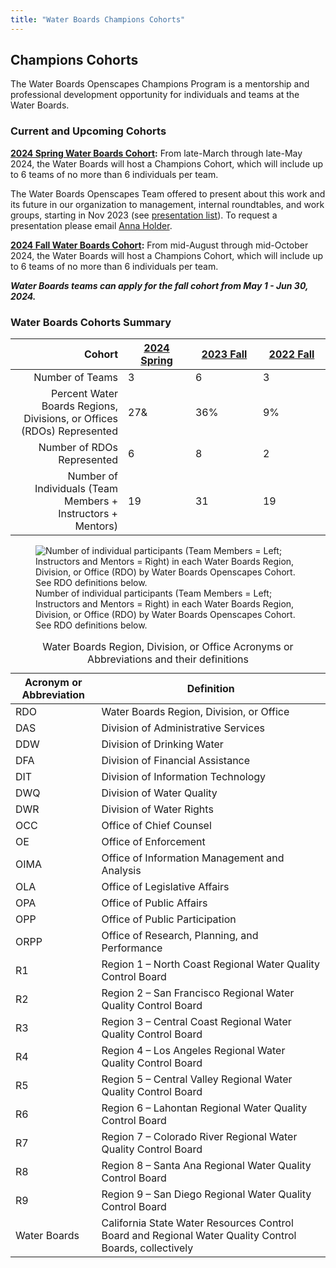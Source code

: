 ```yaml
---
title: "Water Boards Champions Cohorts"
---
```


## Champions Cohorts

The Water Boards Openscapes Champions Program is a mentorship and professional development opportunity for individuals and teams at the Water Boards.

### Current and Upcoming Cohorts

[**2024 Spring Water Boards Cohort**](https://cawaterboarddatacenter.github.io/swrcb-openscapes/cohorts/swrcb_2024S.html)**:** From late-March through late-May 2024, the Water Boards will host a Champions Cohort, which will include up to 6 teams of no more than 6 individuals per team.

The Water Boards Openscapes Team offered to present about this work and its future in our organization to management, internal roundtables, and work groups, starting in Nov 2023 (see [presentation list](https://github.com/CAWaterBoardDataCenter/swrcb-openscapes/issues/15)). To request a presentation please email [Anna Holder](mailto:anna.holder@waterboards.ca.gov).

[**2024 Fall Water Boards Cohort**](https://cawaterboarddatacenter.github.io/swrcb-openscapes/cohorts/swrcb_2024F.html)**:** From mid-August through mid-October 2024, the Water Boards will host a Champions Cohort, which will include up to 6 teams of no more than 6 individuals per team.

***Water Boards teams can apply for the fall cohort from May 1 - Jun 30, 2024.***

### Water Boards Cohorts Summary

|                                                                 Cohort | [2024 Spring](https://cawaterboarddatacenter.github.io/swrcb-openscapes/cohorts/swrcb_2024S.html) | [2023 Fall](https://cawaterboarddatacenter.github.io/swrcb-openscapes/cohorts/swrcb_2023.html) | [2022 Fall](https://cawaterboarddatacenter.github.io/swrcb-openscapes/cohorts/swrcb_2022.html) |
|-------------------------:|----------------|----------------|----------------|
|                                                        Number of Teams | 3                                                                                                 | 6                                                                                              | 3                                                                                              |
| Percent Water Boards Regions, Divisions, or Offices (RDOs) Represented | 27&                                                                                               | 36%                                                                                            | 9%                                                                                             |
|                                             Number of RDOs Represented | 6                                                                                                 | 8                                                                                              | 2                                                                                              |
|           Number of Individuals (Team Members + Instructors + Mentors) | 19                                                                                                | 31                                                                                             | 19                                                                                             |

![Number of individual participants (Team Members = Left; Instructors and Mentors = Right) in each Water Boards Region, Division, or Office (RDO) by Water Boards Openscapes Cohort. See RDO definitions below.](images/annual-rdo.png)

| Acronym or Abbreviation | Definition                                                                                             |
|--------------------|----------------------------------------------------|
| RDO                     | Water Boards Region, Division, or Office                                                               |
| DAS                     | Division of Administrative Services                                                                    |
| DDW                     | Division of Drinking Water                                                                             |
| DFA                     | Division of Financial Assistance                                                                       |
| DIT                     | Division of Information Technology                                                                     |
| DWQ                     | Division of Water Quality                                                                              |
| DWR                     | Division of Water Rights                                                                               |
| OCC                     | Office of Chief Counsel                                                                                |
| OE                      | Office of Enforcement                                                                                  |
| OIMA                    | Office of Information Management and Analysis                                                          |
| OLA                     | Office of Legislative Affairs                                                                          |
| OPA                     | Office of Public Affairs                                                                               |
| OPP                     | Office of Public Participation                                                                         |
| ORPP                    | Office of Research, Planning, and Performance                                                          |
| R1                      | Region 1 -- North Coast Regional Water Quality Control Board                                           |
| R2                      | Region 2 -- San Francisco Regional Water Quality Control Board                                         |
| R3                      | Region 3 -- Central Coast Regional Water Quality Control Board                                         |
| R4                      | Region 4 -- Los Angeles Regional Water Quality Control Board                                           |
| R5                      | Region 5 -- Central Valley Regional Water Quality Control Board                                        |
| R6                      | Region 6 -- Lahontan Regional Water Quality Control Board                                              |
| R7                      | Region 7 -- Colorado River Regional Water Quality Control Board                                        |
| R8                      | Region 8 -- Santa Ana Regional Water Quality Control Board                                             |
| R9                      | Region 9 -- San Diego Regional Water Quality Control Board                                             |
| Water Boards            | California State Water Resources Control Board and Regional Water Quality Control Boards, collectively |

: Water Boards Region, Division, or Office Acronyms or Abbreviations and their definitions
